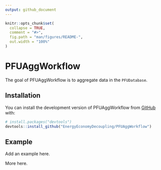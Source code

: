 ```yaml
---
output: github_document
---
```


<!-- README.md is generated from README.Rmd. Please edit that file -->

```r
knitr::opts_chunk$set(
  collapse = TRUE,
  comment = "#>",
  fig.path = "man/figures/README-",
  out.width = "100%"
)
```

# PFUAggWorkflow

<!-- badges: start -->
<!-- badges: end -->

The goal of PFUAggWorkflow is to aggregate data in the `PFUDatabase`.

## Installation

You can install the development version of PFUAggWorkflow from [GitHub](https://github.com/) with:

``` r
# install.packages("devtools")
devtools::install_github("EnergyEconomyDecoupling/PFUAggWorkflow")
```


## Example

Add an example here.

More here.





